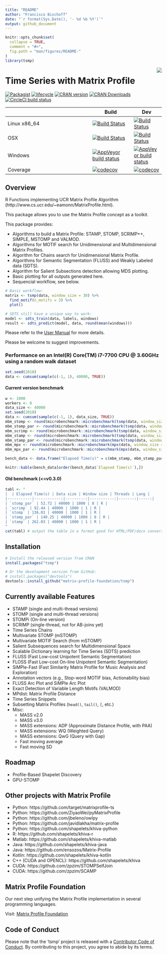 ```yaml
---
title: "README"
author: "Francisco Bischoff"
date: "`r format(Sys.Date(), '- %d %b %Y')`"
output: github_document
---
```


<!-- README.md is generated from README.Rmd. Please edit that file -->

```r
knitr::opts_chunk$set(
  collapse = TRUE,
  comment = "#>",
  fig.path = "man/figures/README-"
)
library(tsmp)
```

<img src="man/figures/logo.png" align="right" style="float:right;" />

# Time Series with Matrix Profile 
  <!-- badges: start -->
[![Packagist](https://img.shields.io/badge/license-GPL--3-brightgreen.svg)](https://choosealicense.com/licenses/gpl-3.0/)
[![lifecycle](https://img.shields.io/badge/lifecycle-stable-brightgreen.svg)](https://www.tidyverse.org/lifecycle/#stable)
[![CRAN version](http://www.r-pkg.org/badges/version/tsmp)](https://cran.r-project.org/package=tsmp)
[![CRAN Downloads](https://cranlogs.r-pkg.org/badges/tsmp)](https://cran.r-project.org/package=tsmp)
[![CircleCI build status](https://circleci.com/gh/matrix-profile-foundation/tsmp.svg?style=svg)](https://circleci.com/gh/matrix-profile-foundation/tsmp)
  <!-- badges: end -->

|              | Build | Dev |
|--------------|-------|-----|
| Linux x86_64 | [![Build Status](https://travis-ci.com/matrix-profile-foundation/tsmp.svg?branch=master)](https://travis-ci.com/matrix-profile-foundation/tsmp) | [![Build Status](https://travis-ci.com/matrix-profile-foundation/tsmp.svg?branch=develop)](https://travis-ci.com/matrix-profile-foundation/tsmp) |
| OSX | [![Build Status](https://travis-ci.com/matrix-profile-foundation/tsmp.svg?branch=master)](https://travis-ci.com/matrix-profile-foundation/tsmp) | [![Build Status](https://travis-ci.com/matrix-profile-foundation/tsmp.svg?branch=develop)](https://travis-ci.com/matrix-profile-foundation/tsmp) |
| Windows | [![AppVeyor build status](https://ci.appveyor.com/api/projects/status/byfyqncr60ten98g/branch/master?svg=true)](https://ci.appveyor.com/project/franzbischoff/tsmp/branch/master) | [![AppVeyor build status](https://ci.appveyor.com/api/projects/status/byfyqncr60ten98g/branch/develop?svg=true)](https://ci.appveyor.com/project/franzbischoff/tsmp/branch/develop) |
| Coverage | [![codecov](https://codecov.io/gh/matrix-profile-foundation/tsmp/branch/master/graph/badge.svg)](https://codecov.io/gh/matrix-profile-foundation/tsmp) | [![codecov](https://codecov.io/gh/matrix-profile-foundation/tsmp/branch/develop/graph/badge.svg)](https://codecov.io/gh/matrix-profile-foundation/tsmp) |

## Overview

R Functions implementing UCR Matrix Profile Algorithm (http://www.cs.ucr.edu/~eamonn/MatrixProfile.html).

This package allows you to use the Matrix Profile concept as a toolkit.

This package provides:

* Algorithms to build a Matrix Profile: STAMP, STOMP, SCRIMP++, SIMPLE, MSTOMP and VALMOD.
* Algorithms for MOTIF search for Unidimensional and Multidimensional Matrix Profiles.
* Algorithm for Chains search for Unidimensional Matrix Profile.
* Algorithms for Semantic Segmentation (FLUSS) and Weakly Labeled data (SDTS).
* Algorithm for Salient Subsections detection allowing MDS plotting.
* Basic plotting for all outputs generated here.
* Sequencial workflow, see below.

```r
# Basic workflow:
matrix <- tsmp(data, window_size = 30) %>%
  find_motif(n_motifs = 3) %>%
  plot()

# SDTS still have a unique way to work:
model <- sdts_train(data, labels, windows)
result <- sdts_predict(model, data, round(mean(windows)))
```

Please refer to the [User Manual](https://matrix-profile-foundation.github.io/tsmp/reference/) for more details.


Please be welcome to suggest improvements.

### Performance on an Intel(R) Core(TM) i7-7700 CPU @ 3.60GHz using a random walk dataset

```r
set.seed(2018)
data <- cumsum(sample(c(-1, 1), 40000, TRUE))
```

#### Current version benchmark

```r
w <- 1000
workers <- 8
data_size <- 40000
set.seed(2018)
data <- cumsum(sample(c(-1, 1), data_size, TRUE))
mbm_stomp <- round(microbenchmark::microbenchmark(tsmp(data, window_size = w, mode = "stomp"), times = 1L)$time / 10^9, 2)
mbm_stomp_par <- round(microbenchmark::microbenchmark(tsmp(data, window_size = w, mode = "stomp", n_workers = workers), times = 1L)$time / 10^9, 2)
mbm_scrimp <- round(microbenchmark::microbenchmark(tsmp(data, window_size = w, mode = "scrimp"), times = 1L)$time / 10^9, 2)
mbm_stamp <- round(microbenchmark::microbenchmark(tsmp(data, window_size = w, mode = "stamp"), times = 1L)$time / 10^9, 2)
mbm_stamp_par <- round(microbenchmark::microbenchmark(tsmp(data, window_size = w, mode = "stamp", n_workers = workers), times = 1L)$time / 10^9, 2)
mbm_mpx <- round(microbenchmark::microbenchmark(mpx(data, window_size = w), times = 1L)$time / 10^9, 2)
mbm_mpx_par <- round(microbenchmark::microbenchmark(mpx(data, window_size = w, n_workers = workers), times = 1L)$time / 10^9, 2)
```

```r
bench_data <- data.frame("Elapsed Time(s)" = c(mbm_stamp, mbm_stamp_par, mbm_stomp, mbm_stomp_par, mbm_scrimp, mbm_mpx, mbm_mpx_par), "Data Size" = data_size, "Window Size" = w, Threads = c(1, workers, 1, workers, 1, 1, workers), Lang = c("R", "R", "R", "R", "R", "Rcpp", "Rcpp"), row.names = c("`stamp`", "`stamp_par`", "`stomp`", "`stomp_par`", "`scrimp`", "`mpx`", "`mpx_par`"), check.names = FALSE)

knitr::kable(bench_data[order(bench_data$`Elapsed Time(s)`),])
```

#### Old benchmark (<=v0.3.0)
```r
tabl <- "
|  | Elapsed Time(s) | Data size | Window size | Threads | Lang |
|-----------|------------:|---------:|-----------:|-------:|-----:|
| `stomp_par` | 52.72 | 40000 | 1000 | 8 | R |
| `scrimp` | 92.44 | 40000 | 1000 | 1 | R |
| `stomp` | 136.01 | 40000 | 1000 | 1 | R |
| `stamp_par` | 140.25 | 40000 | 1000 | 8 | R |
| `stamp` | 262.03 | 40000 | 1000 | 1 | R |
"
cat(tabl) # output the table in a format good for HTML/PDF/docx conversion
```

## Installation

```r
# Install the released version from CRAN
install.packages("tsmp")

# Or the development version from GitHub:
# install.packages("devtools")
devtools::install_github("matrix-profile-foundation/tsmp")
```

## Currently available Features

* STAMP (single and multi-thread versions)
* STOMP (single and multi-thread versions)
* STOMPi (On-line version)
* SCRIMP (single-thread, not for AB-joins yet)
* Time Series Chains
* Multivariate STOMP (mSTOMP)
* Multivariate MOTIF Search (from mSTOMP)
* Salient Subsequences search for Multidimensional Space
* Scalable Dictionary learning for Time Series (SDTS) prediction
* FLUSS (Fast Low-cost Unipotent Semantic Segmentation)
* FLOSS (Fast Low-cost On-line Unipotent Semantic Segmentation)
* SiMPle-Fast (Fast Similarity Matrix Profile for Music Analysis and Exploration)
* Annotation vectors (e.g., Stop-word MOTIF bias, Actionability bias)
* FLUSS Arc Plot and SiMPle Arc Plot
* Exact Detection of Variable Length Motifs (VALMOD)
* MPdist: Matrix Profile Distance
* Time Series Snippets
* Subsetting Matrix Profiles (`head()`, `tail()`, `[`, etc.)
* Misc:
  * MASS v2.0
  * MASS v3.0
  * MASS extensions: ADP (Approximate Distance Profile, with PAA)
  * MASS extensions: WQ (Weighted Query)
  * MASS extensions: QwG (Query with Gap)
  * Fast moving average
  * Fast moving SD

## Roadmap

* Profile-Based Shapelet Discovery
* GPU-STOMP

## Other projects with Matrix Profile

* Python: https://github.com/target/matrixprofile-ts
* Python: https://github.com/ZiyaoWei/pyMatrixProfile
* Python: https://github.com/jbeleno/owlpy
* Python: https://github.com/javidlakha/matrix-profile
* Python: https://github.com/shapelets/khiva-python
* R: https://github.com/shapelets/khiva-r
* Matlab: https://github.com/shapelets/khiva-matlab
* Java: https://github.com/shapelets/khiva-java
* Java: https://github.com/ensozos/Matrix-Profile
* Kotlin: https://github.com/shapelets/khiva-kotlin
* C++ (CUDA and OPENCL): https://github.com/shapelets/khiva
* CUDA: https://github.com/zpzim/STOMPSelfJoin
* CUDA: https://github.com/zpzim/SCAMP

## Matrix Profile Foundation

Our next step unifying the Matrix Profile implementation in several programming languages.

Visit: [Matrix Profile Foundation](https://matrixprofile.org)

## Code of Conduct

Please note that the 'tsmp' project is released with a
[Contributor Code of Conduct](.github/CODE_OF_CONDUCT.md).
By contributing to this project, you agree to abide by its terms.

